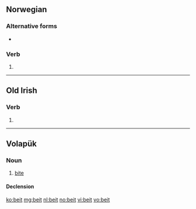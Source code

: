==Norwegian==

===Alternative forms===
* {{l|no|bet}}

===Verb===
{{infl|no|verb form}}

# {{form of|past tense|bite|lang=no}}

----
==Old Irish==
===Verb===
{{infl|sga|verb form}}

# {{conjugation of|attá|at·tá|3|p|pres|sub|absolute|lang=sga}}

----

==Volapük==

===Noun===
{{vo-noun}}

# [[bite]]

====Declension====
{{vo-decl-noun}}

[[ko:beit]]
[[mg:beit]]
[[nl:beit]]
[[no:beit]]
[[vi:beit]]
[[vo:beit]]